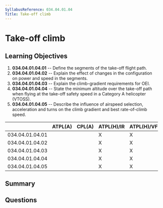 ```yaml
---
SyllabusReference: 034.04.01.04
Title: Take-off climb
---
```


# Take-off climb

## Learning Objectives

1.  **034.04.01.04.01** -- Define the segments of the take-off flight path.
2.  **034.04.01.04.02** -- Explain the effect of changes in the configuration on
    power and speed in the segments.
3.  **034.04.01.04.03** -- Explain the climb-gradient requirements for OEI.
4.  **034.04.01.04.04** -- State the minimum altitude over the take-off path when
    flying at the take-off safety speed in a Category A helicopter (VTOSS).
5.  **034.04.01.04.05** -- Describe the influence of airspeed selection,
    acceleration and turns on the climb gradient and best rate-of-climb speed.

|                 | ATPL(A) | CPL(A) | ATPL(H)/IR | ATPL(H)/VFR | CPL(H) | IR | CBIR(A) |
| --------------- | ------- | ------ | ---------- | ----------- | ------ | -- | ------- |
| 034.04.01.04.01 |         |        | X          | X           |        |    |         |
| 034.04.01.04.02 |         |        | X          | X           |        |    |         |
| 034.04.01.04.03 |         |        | X          | X           |        |    |         |
| 034.04.01.04.04 |         |        | X          | X           |        |    |         |
| 034.04.01.04.05 |         |        | X          | X           |        |    |         |

## Summary

## Questions
